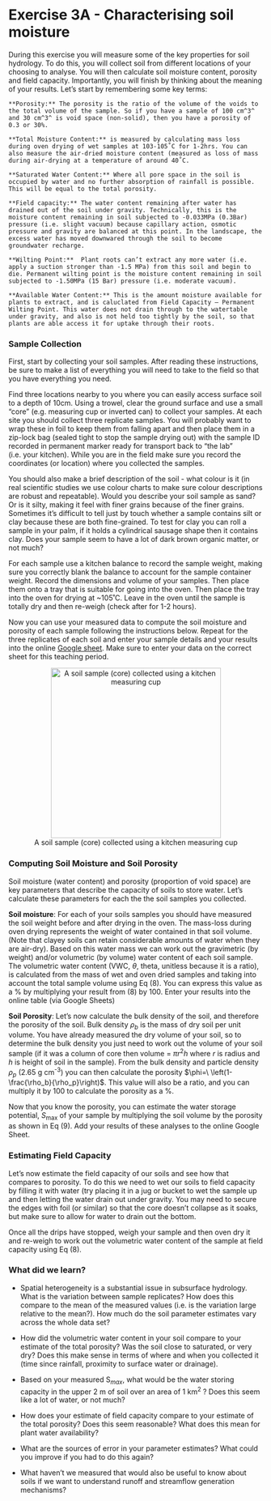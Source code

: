 # Exercise 3A - Characterising soil moisture {#E3A_1 .unnumbered}

During this exercise you will measure some of the key properties for soil hydrology. To do this, you will collect soil from different locations of your choosing to analyse. You will then calculate soil moisture content, porosity and field capacity. Importantly, you will finish by thinking about the meaning of your results. Let's start by remembering some key terms:

<!-- This ```{block2, hint05-1, type='bluebox'} chunk below creates a blue info box when rendered. Edit the text as usual inside it (note: text won't appear rendered in the visual editor mode) -->

```block2
**Porosity:** The porosity is the ratio of the volume of the voids to the total volume of the sample. So if you have a sample of 100 cm^3^ and 30 cm^3^ is void space (non-solid), then you have a porosity of 0.3 or 30%.

**Total Moisture Content:** is measured by calculating mass loss during oven drying of wet samples at 103-105˚C for 1-2hrs. You can also measure the air-dried moisture content (measured as loss of mass during air-drying at a temperature of around 40˚C.

**Saturated Water Content:** Where all pore space in the soil is occupied by water and no further absorption of rainfall is possible. This will be equal to the total porosity.

**Field capacity:** The water content remaining after water has drained out of the soil under gravity. Technically, this is the moisture content remaining in soil subjected to -0.033MPa (0.3Bar) pressure (i.e. slight vacuum) because capillary action, osmotic pressure and gravity are balanced at this point. In the landscape, the excess water has moved downwared through the soil to become groundwater recharge.

**Wilting Point:**  Plant roots can’t extract any more water (i.e. apply a suction stronger than -1.5 MPa) from this soil and begin to die. Permanent wilting point is the moisture content remaining in soil subjected to -1.50MPa (15 Bar) pressure (i.e. moderate vacuum). 

**Available Water Content:** This is the amount moisture available for plants to extract, and is caluclated from Field Capacity – Permanent Wilting Point. This water does not drain through to the watertable under gravity, and also is not held too tightly by the soil, so that plants are able access it for uptake through their roots.  
```

### Sample Collection {.unnumbered}

First, start by collecting your soil samples. After reading these instructions, be sure to make a list of everything you will need to take to the field so that you have everything you need.

Find three locations nearby to you where you can easily access surface soil to a depth of 10cm. Using a trowel, clear the ground surface and use a small "core" (e.g. measuring cup or inverted can) to collect your samples. At each site you should collect three replicate samples. You will probably want to wrap these in foil to keep them from falling apart and then place them in a zip-lock bag (sealed tight to stop the sample drying out) with the sample ID recorded in permanent marker ready for transport back to "the lab" (i.e. your kitchen). While you are in the field make sure you record the coordinates (or location) where you collected the samples.

You should also make a brief description of the soil - what colour is it (in real scientific studies we use colour charts to make sure colour descriptions are robust and repeatable). Would you describe your soil sample as sand? Or is it silty, making it feel with finer grains because of the finer grains. Sometimes it's difficult to tell just by touch whether a sample contains silt or clay because these are both fine-grained. To test for clay you can roll a sample in your palm, if it holds a cylindrical sausage shape then it contains clay. Does your sample seem to have a lot of dark brown organic matter, or not much?

For each sample use a kitchen balance to record the sample weight, making sure you correctly blank the balance to account for the sample container weight. Record the dimensions and volume of your samples. Then place them onto a tray that is suitable for going into the oven. Then place the tray into the oven for drying at \~105˚C. Leave in the oven until the sample is totally dry and then re-weigh (check after for 1-2 hours).

Now you can use your measured data to compute the soil moisture and porosity of each sample following the instructions below. Repeat for the three replicates of each soil and enter your sample details and your results into the online [Google sheet](https://docs.google.com/spreadsheets/d/1279--jkaXHv23KExGd89BkYbTWb0FeSJXX4GEM0qEnI/edit?usp=sharing). Make sure to enter your data on the correct sheet for this teaching period.

<!-- <center> -->

<!-- ```{r image05-1, echo=FALSE, fig.cap="Equipment required for collecting soil samples.", out.width = '80%'} -->

<!-- knitr::include_graphics("images/exercise_3A/picture1.jpg") -->

<!-- ``` -->

<!-- </center> -->

<center>

![A soil sample (core) collected using a kitchen measuring cup](images/exercise_3A/Sample%203.jpeg){width="336"}

</center>

### Computing Soil Moisture and Soil Porosity {#E3A_2 .unnumbered}

Soil moisture (water content) and porosity (proportion of void space) are key parameters that describe the capacity of soils to store water. Let's calculate these parameters for each the the soil samples you collected.

**Soil moisture**: For each of your soils samples you should have measured the soil weight before and after drying in the oven. The mass-loss during oven drying represents the weight of water contained in that soil volume. (Note that clayey soils can retain considerable amounts of water when they are air-dry). Based on this water mass we can work out the gravimetric (by weight) and/or volumetric (by volume) water content of each soil sample. The volumetric water content (VWC, $\theta$, theta, unitless because it is a ratio), is calculated from the mass of wet and oven dried samples and taking into account the total sample volume using Eq (8). You can express this value as a % by multiplying your result from (8) by 100. Enter your results into the online table (via Google Sheets)

<center>

```{=tex}
\begin{equation}
\theta=\frac{V_w}{V_T}=\frac{\left(M_{\text{sample}}-M_{\text{dry}}\right)}{V_T\ \rho_w}
(\#eq:exercise5-1)
\end{equation}
```
</center>

**Soil Porosity**: Let's now calculate the bulk density of the soil, and therefore the porosity of the soil. Bulk density $\rho_b$ is the mass of dry soil per unit volume. You have already measured the dry volume of your soil, so to determine the bulk density you just need to work out the volume of your soil sample (if it was a column of core then volume = $\pi r^2 h$ where $r$ is radius and $h$ is height of soil in the sample). From the bulk density and particle density $\rho_p$ (2.65 g cm^-3^) you can then calculate the porosity $\phi=\ \left(1-\frac{\rho_b}{\rho_p}\right)$. This value will also be a ratio, and you can multiply it by 100 to calculate the porosity as a %.

Now that you know the porosity, you can estimate the water storage potential, $S_{\text{max}}$ of your sample by multiplying the soil volume by the porosity as shown in Eq (9). Add your results of these analyses to the online Google Sheet.

<center>

```{=tex}
\begin{equation}
S_{max}=\ \phi{\ V}_{soil}
(\#eq:exercise5-2)
\end{equation}
```
</center>

### Estimating Field Capacity {.unnumbered}

Let's now estimate the field capacity of our soils and see how that compares to porosity. To do this we need to wet our soils to field capacity by filling it with water (try placing it in a jug or bucket to wet the sample up and then letting the water drain out under gravity. You may need to secure the edges with foil (or similar) so that the core doesn't collapse as it soaks, but make sure to allow for water to drain out the bottom.

Once all the drips have stopped, weigh your sample and then oven dry it and re-weigh to work out the volumetric water content of the sample at field capacity using Eq (8).

### What did we learn? {.unnumbered}

-   Spatial heterogeneity is a substantial issue in subsurface hydrology. What is the variation between sample replicates? How does this compare to the mean of the measured values (i.e. is the variation large relative to the mean?). How much do the soil parameter estimates vary across the whole data set?

-   How did the volumetric water content in your soil compare to your estimate of the total porosity? Was the soil close to saturated, or very dry? Does this make sense in terms of where and when you collected it (time since rainfall, proximity to surface water or drainage).

-   Based on your measured S~*max*~, what would be the water storing capacity in the upper 2 m of soil over an area of 1 km^2^ ? Does this seem like a lot of water, or not much?

-   How does your estimate of field capacity compare to your estimate of the total porosity? Does this seem reasonable? What does this mean for plant water availability?

-   What are the sources of error in your parameter estimates? What could you improve if you had to do this again?

-   What haven't we measured that would also be useful to know about soils if we want to understand runoff and streamflow generation mechanisms?
